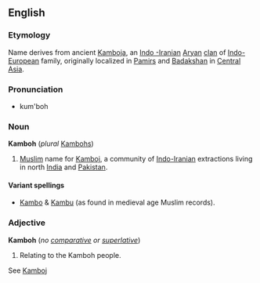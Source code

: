 {{wikipedia}}
==English==

===Etymology===
Name derives from  ancient [[Kamboja]], an [[Indo -Iranian]] [[Aryan]] [[clan]] of [[Indo-European]] family, originally localized in [[Pamir]]s and [[Badakshan]] in [[Central Asia]].

===Pronunciation===
*kum'boh

===Noun===
'''Kamboh'''  (''plural''  [[Kambohs]])
# [[Muslim]] name for [[Kamboj]],  a community of [[Indo-Iranian]] extractions living in north [[India]] and [[Pakistan]]. 

====Variant spellings====

*[[Kambo]] & [[Kambu]] (as found in medieval age Muslim records).

===Adjective===
<!-- this may be another case of a noun used adjectivally. -->
'''Kamboh''' (''no [[comparative]] or [[superlative]]'')
#Relating to the Kamboh people.

See [[Kamboj]]